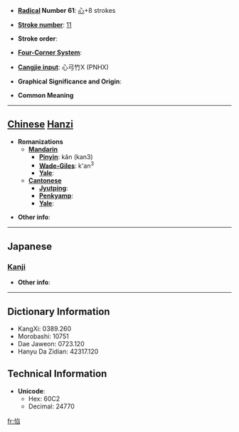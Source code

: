 * '''[[Wiktionary:Chinese radical index| Radical]] Number 61''': [[Wiktionary:Chinese radical index 心|心]]+8 strokes

* '''[[Wiktionary:Chinese total strokes index|Stroke number]]''': [[Wiktionary:Chinese total strokes index 11|11]]

* '''Stroke order''': 

* '''[[Wiktionary:Chinese four corner index|Four-Corner System]]''': 

* '''[[Wiktionary:Chinese Cangjie index|Cangjie input]]''': 心弓竹X (PNHX)

* '''Graphical Significance and Origin''': 

* '''Common Meaning'''

----

== [[Chinese]] [[Hanzi]] ==

* '''Romanizations'''
** '''[[Mandarin]]'''
*** '''[[Pinyin]]''': kǎn (kan3)
*** '''[[Wade-Giles]]''': k'an<sup>3</sup>
*** '''[[Yale]]''': 
** '''[[Cantonese]]'''
*** '''[[Jyutping]]''':
*** '''[[Penkyamp]]''': 
*** '''[[Yale]]''': 

* '''Other info''': 

----

==Japanese==
===[[Kanji]]===
{{kanji|on readings=[[かん]] (kan), [[こん]] (kon)|kun readings=[[うれえくるしむ]] (ureekurushimu)}}

* '''Other info''':  

----

== Dictionary Information ==

* KangXi: 0389.260
* Morobashi: 10751
* Dae Jaweon: 0723.120
* Hanyu Da Zidian: 42317.120

== Technical Information ==

* '''Unicode''':
** Hex: 60C2
** Decimal: 24770

[[fr:惂]]